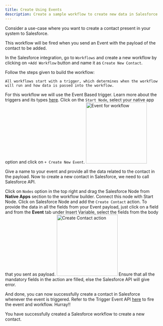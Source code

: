 ```yaml
---
title: Create Using Events
description: Create a sample workflow to create new data in Salesforce using Events
---
```


Consider a use-case where you want to create a contact present in your system to Salesforce.

This workflow will be fired when you send an Event with the payload of the contact to be added.

In the Salesforce integration, go to `Workflows` and create a new workflow by clicking on `+Add Workflow` button and name it as `Create New Contact`.


Follow the steps given to build the workflow:
<Steps>
  <Step title="Add Trigger in Start Node">

    All workflows start with a trigger, which determines when the workflow will run and how data is passed into the workflow.
   For this workflow we will use the Event Based trigger.
  <Tip>
  Learn more about the triggers and its types [here](https://docs.gocobalt.io/build/workflow/triggering_workflow).
  </Tip>
    Click on the `Start Node`, select your native app option and click on `+ Create New Event`.
<img height="200" src="/images/Examples/salesforce/event_salesforce_add.png" alt="Event for workflow"/>

Give a name to your event and provide all the data related to the contact in the payload.
  </Step>
  <Step title="Add Salesforce Node">
  Now to create a new contact in Salesforce, we need to call Salesforce API.

  Click on `Nodes` option in the top right and drag the Salesforce Node from **Native Apps** section to the workflow builder. Connect this node with Start Node.
  </Step>
  <Step title="Add Action in node">
    Click on Salesforce Node and add the `Create Contact` action.
    To provide the data in all the fields from your Event payload, just click on a field and from the **Event** tab under Insert Variable, select the fields from the body that you sent as payload.
    <img height="200" src="/images/Examples/salesforce/create_salesforce.png" alt="Create Contact action"/>
<Warning>
Ensure that all the mandatory fields in the action are filled, else the Salesforce API will give error.
</Warning>
  </Step>
</Steps>

And done, you can now successfully create a contact in Salesforce whenever the event is triggered. 
<Tip>
Refer to the Trigger Event API [here](https://docs.gocobalt.io/api-reference/event/trigger-event) to fire the event and workflow.
</Tip>
<Check>
Hurray!!

You have successfully created a Salesforce workflow to create a new contact.
</Check>


